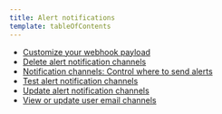 ```yaml
---
title: Alert notifications
template: tableOfContents
---
```


* [Customize your webhook payload](/docs/alerts-applied-intelligence/new-relic-alerts/alert-notifications/customize-your-webhook-payload)
* [Delete alert notification channels](/docs/alerts-applied-intelligence/new-relic-alerts/alert-notifications/delete-alert-notification-channels)
* [Notification channels: Control where to send alerts](/docs/alerts-applied-intelligence/new-relic-alerts/alert-notifications/notification-channels-control-where-send-alerts)
* [Test alert notification channels](/docs/alerts-applied-intelligence/new-relic-alerts/alert-notifications/test-alert-notification-channels)
* [Update alert notification channels](/docs/alerts-applied-intelligence/new-relic-alerts/alert-notifications/update-alert-notification-channels)
* [View or update user email channels](/docs/alerts-applied-intelligence/new-relic-alerts/alert-notifications/view-or-update-user-email-channels)

